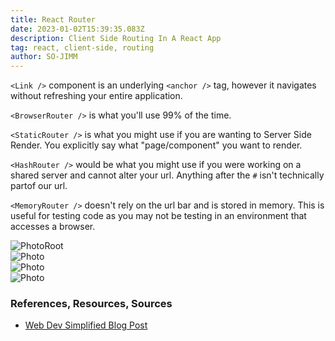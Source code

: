 ```yaml
---
title: React Router
date: 2023-01-02T15:39:35.083Z
description: Client Side Routing In A React App
tag: react, client-side, routing
author: SO-JIMM
---
```



`<Link />` component is an underlying `<anchor />` tag, however it navigates without refreshing your entire application.

`<BrowserRouter />` is what you'll use 99% of the time.

`<StaticRouter />` is what you might use if you are wanting to Server Side Render. You explicitly say what "page/component" you want to render.

`<HashRouter />` would be what you might use if you were working on a shared server and cannot alter your url. Anything after the `#` isn't technically partof our url.

`<MemoryRouter />` doesn't rely on the url bar and is stored in memory. This is useful for testing code as you may not be testing in an environment that accesses a browser.

<Image
  src='/images/router-root.png'
  alt='PhotoRoot'
  width={1125}
  height={750}
  className='next-image'
/>
<br />
<Image
  src='/images/router-sales.png'
  alt='Photo'
  width={1125}
  height={750}
  className='next-image'
/>
<br />
<Image
  src='/images/router-invoices.png'
  alt='Photo'
  width={1125}
  height={750}
  className='next-image'
/>
<br />
<Image
  src='/images/router-invoice-id.png'
  alt='Photo'
  width={1125}
  height={750}
  className='next-image'
/>

### References, Resources, Sources

- [Web Dev Simplified Blog Post](https://blog.webdevsimplified.com/2022-07/react-router/)
